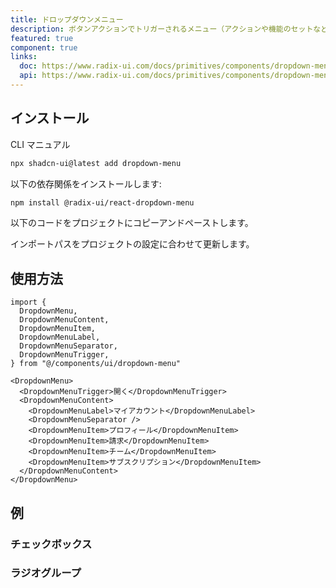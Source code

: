```yaml
---
title: ドロップダウンメニュー
description: ボタンアクションでトリガーされるメニュー（アクションや機能のセットなど）をユーザに表示します。
featured: true
component: true
links:
  doc: https://www.radix-ui.com/docs/primitives/components/dropdown-menu
  api: https://www.radix-ui.com/docs/primitives/components/dropdown-menu#api-reference
---
```


<ComponentPreview
  name="dropdown-menu-demo"
  description="アイコン、ショートカット、サブメニューアイテムを含むドロップダウンメニュー。"
/>

## インストール

<Tabs defaultValue="cli">

<TabsList>
  <TabsTrigger value="cli">CLI</TabsTrigger>
  <TabsTrigger value="manual">マニュアル</TabsTrigger>
</TabsList>
<TabsContent value="cli">

```bash
npx shadcn-ui@latest add dropdown-menu
```

</TabsContent>

<TabsContent value="manual">

<Steps>

<Step>以下の依存関係をインストールします:</Step>

```bash
npm install @radix-ui/react-dropdown-menu
```

<Step>以下のコードをプロジェクトにコピーアンドペーストします。</Step>

<ComponentSource name="dropdown-menu" />

<Step>インポートパスをプロジェクトの設定に合わせて更新します。</Step>

</Steps>

</TabsContent>

</Tabs>

## 使用方法

```tsx
import {
  DropdownMenu,
  DropdownMenuContent,
  DropdownMenuItem,
  DropdownMenuLabel,
  DropdownMenuSeparator,
  DropdownMenuTrigger,
} from "@/components/ui/dropdown-menu"
```

```tsx
<DropdownMenu>
  <DropdownMenuTrigger>開く</DropdownMenuTrigger>
  <DropdownMenuContent>
    <DropdownMenuLabel>マイアカウント</DropdownMenuLabel>
    <DropdownMenuSeparator />
    <DropdownMenuItem>プロフィール</DropdownMenuItem>
    <DropdownMenuItem>請求</DropdownMenuItem>
    <DropdownMenuItem>チーム</DropdownMenuItem>
    <DropdownMenuItem>サブスクリプション</DropdownMenuItem>
  </DropdownMenuContent>
</DropdownMenu>
```

## 例

### チェックボックス

<ComponentPreview
  name="dropdown-menu-checkboxes"
  description="チェックボックス付きのドロップダウンメニュー。"
/>

### ラジオグループ

<ComponentPreview
  name="dropdown-menu-radio-group"
  description="ラジオアイテム付きのドロップダウンメニュー。"
/>